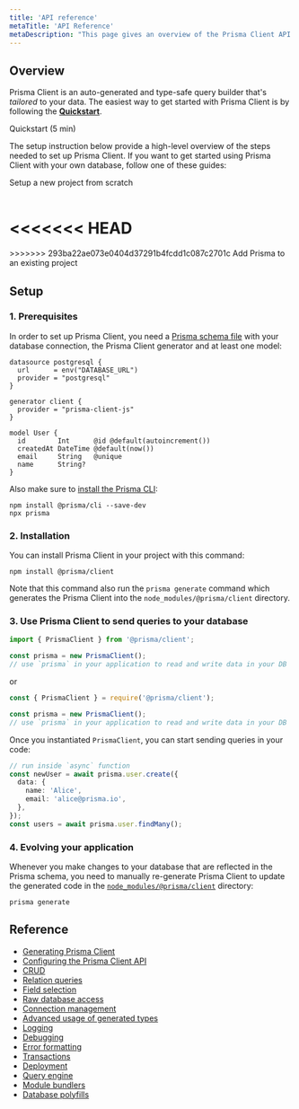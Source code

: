 ```yaml
---
title: 'API reference'
metaTitle: 'API Reference'
metaDescription: "This page gives an overview of the Prisma Client API and links to more detailled explanations. It's a great starting point for exploring Prisma Client."
---
```


## Overview

Prisma Client is an auto-generated and type-safe query builder that's _tailored_ to your data. The easiest way to get started with Prisma Client is by following the **[Quickstart](../../../getting-started/quickstart)**.


<ButtonLink color="dark" type="primary" href="../../../getting-started/quickstart">
    Quickstart (5 min)
</ButtonLink>

The setup instruction below provide a high-level overview of the steps needed to set up Prisma Client. If you want to get started using Prisma Client with your own database, follow one of these guides:

<ButtonLink color="dark" type="primary" href="../../../getting-started/setup-prisma/start-from-scratch-sql">
    Setup a new project from scratch
</ButtonLink>

<br />
<br />

<<<<<<< HEAD
<ButtonLink color="dark" type="primary" href="../../../getting-started/setup-prisma/add-to-existing-project">
=======
<ButtonLink color="dark" type="primary" href="../../../getting-started/setup-prisma/add-to-an-existing-project">
>>>>>>> 293ba22ae073e0404d37291b4fcdd1c087c2701c
    Add Prisma to an existing project
</ButtonLink>

## Setup

### 1. Prerequisites

In order to set up Prisma Client, you need a [Prisma schema file](../prisma-schema/prisma-schema-file) with your database connection, the Prisma Client generator and at least one model:

```prisma
datasource postgresql {
  url      = env("DATABASE_URL")
  provider = "postgresql"
}

generator client {
  provider = "prisma-client-js"
}

model User {
  id        Int      @id @default(autoincrement())
  createdAt DateTime @default(now())
  email     String   @unique
  name      String?
}
```

Also make sure to [install the Prisma CLI](../prisma-cli/installation):

```
npm install @prisma/cli --save-dev
npx prisma
```

### 2. Installation

You can install Prisma Client in your project with this command:

```
npm install @prisma/client
```

Note that this command also run the `prisma generate` command which generates the Prisma Client into the `node_modules/@prisma/client` directory.

### 3. Use Prisma Client to send queries to your database

```js
import { PrismaClient } from '@prisma/client';

const prisma = new PrismaClient();
// use `prisma` in your application to read and write data in your DB
```

or

```js
const { PrismaClient } = require('@prisma/client');

const prisma = new PrismaClient();
// use `prisma` in your application to read and write data in your DB
```

Once you instantiated `PrismaClient`, you can start sending queries in your code:

```ts
// run inside `async` function
const newUser = await prisma.user.create({
  data: {
    name: 'Alice',
    email: 'alice@prisma.io',
  },
});
const users = await prisma.user.findMany();
```

### 4. Evolving your application

Whenever you make changes to your database that are reflected in the Prisma schema, you need to manually re-generate Prisma Client to update the generated code in the [`node_modules/@prisma/client`](./generating-prisma-client#the-prisma-client-npm-module) directory:

```
prisma generate
```

## Reference

- [Generating Prisma Client](./generating-prisma-client)
- [Configuring the Prisma Client API](./configuring-the-prisma-client-api)
- [CRUD](./crud)
- [Relation queries](./relation-queries)
- [Field selection](./field-selection)
- [Raw database access](./raw-database-access)
- [Connection management](./connection-management)
- [Advanced usage of generated types](./advanced-usage-of-generated-types)
- [Logging](./logging)
- [Debugging](./debugging)
- [Error formatting](./error-formatting)
- [Transactions](./transactions)
- [Deployment](./deployment)
- [Query engine](./query-engine)
- [Module bundlers](./module-bundlers)
- [Database polyfills](./database-polyfills)
